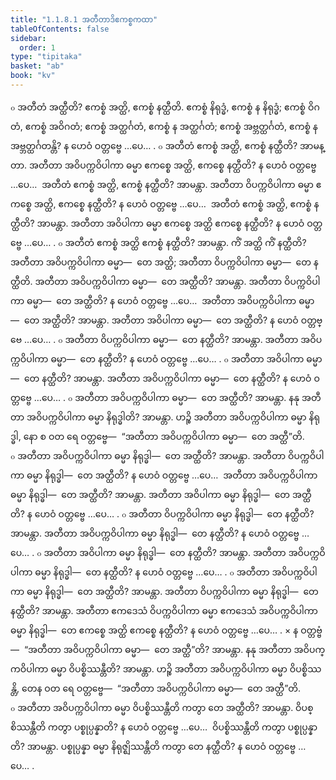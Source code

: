 ```yaml
---
title: "1.1.8.1 အတီတာဒိဧကစ္စကထာ"
tableOfContents: false
sidebar:
  order: 1
type: "tipitaka"
basket: "ab"
book: "kv"
---
```



<DynamicBreadcrumb />

<Division number="299" book="kv" e="ch" v="32" p="119">

<Paragraph number="745" book="kv">
๐ အတီတံ အတ္ထီတိ? ဧကစ္စံ အတ္ထိ, ဧကစ္စံ နတ္ထီတိ. ဧကစ္စံ နိရုဒ္ဓံ, ဧကစ္စံ န နိရုဒ္ဓံ; ဧကစ္စံ ဝိဂတံ, ဧကစ္စံ အဝိဂတံ; ဧကစ္စံ အတ္ထင်္ဂတံ, ဧကစ္စံ န အတ္ထင်္ဂတံ; ဧကစ္စံ အဗ္ဘတ္ထင်္ဂတံ, ဧကစ္စံ န အဗ္ဘတ္ထင်္ဂတန္တိ? န ဟေဝံ ဝတ္တဗ္ဗေ …ပေ… .
</Paragraph>

<Paragraph number="746" book="kv">
๐ အတီတံ ဧကစ္စံ အတ္ထိ, ဧကစ္စံ နတ္ထီတိ? အာမန္တာ. အတီတာ အဝိပက္ကဝိပါကာ ဓမ္မာ ဧကစ္စေ အတ္ထိ, ဧကစ္စေ နတ္ထီတိ? န ဟေဝံ ဝတ္တဗ္ဗေ …ပေ…  အတီတံ ဧကစ္စံ အတ္ထိ, ဧကစ္စံ နတ္ထီတိ? အာမန္တာ. အတီတာ ဝိပက္ကဝိပါကာ ဓမ္မာ ဧကစ္စေ အတ္ထိ, ဧကစ္စေ နတ္ထီတိ? န ဟေဝံ ဝတ္တဗ္ဗေ …ပေ…  အတီတံ ဧကစ္စံ အတ္ထိ, ဧကစ္စံ နတ္ထီတိ? အာမန္တာ. အတီတာ အဝိပါကာ ဓမ္မာ ဧကစ္စေ အတ္ထိ ဧကစ္စေ နတ္ထီတိ? န ဟေဝံ ဝတ္တဗ္ဗေ …ပေ… .
</Paragraph>

<Paragraph number="747" book="kv">
๐ အတီတံ ဧကစ္စံ အတ္ထိ ဧကစ္စံ နတ္ထီတိ? အာမန္တာ. ကိံ အတ္ထိ ကိံ နတ္ထီတိ? အတီတာ အဝိပက္ကဝိပါကာ ဓမ္မာ—  တေ အတ္ထိ; အတီတာ ဝိပက္ကဝိပါကာ ဓမ္မာ—  တေ နတ္ထီတိ. အတီတာ အဝိပက္ကဝိပါကာ ဓမ္မာ—  တေ အတ္ထီတိ? အာမန္တာ. အတီတာ ဝိပက္ကဝိပါကာ ဓမ္မာ—  တေ အတ္ထီတိ? န ဟေဝံ ဝတ္တဗ္ဗေ …ပေ…  အတီတာ အဝိပက္ကဝိပါကာ ဓမ္မာ—  တေ အတ္ထီတိ? အာမန္တာ. အတီတာ အဝိပါကာ ဓမ္မာ—  တေ အတ္ထီတိ? န ဟေဝံ ဝတ္တဗ္ဗေ …ပေ… .
</Paragraph>

<Paragraph number="748" book="kv">
๐ အတီတာ ဝိပက္ကဝိပါကာ ဓမ္မာ—  တေ နတ္ထီတိ? အာမန္တာ. အတီတာ အဝိပက္ကဝိပါကာ ဓမ္မာ—  တေ နတ္ထီတိ? န ဟေဝံ ဝတ္တဗ္ဗေ …ပေ… .
</Paragraph>

<Paragraph number="749" book="kv">
๐ အတီတာ အဝိပါကာ ဓမ္မာ—  တေ နတ္ထီတိ? အာမန္တာ. အတီတာ အဝိပက္ကဝိပါကာ ဓမ္မာ—  တေ နတ္ထီတိ? န ဟေဝံ ဝတ္တဗ္ဗေ …ပေ… .
</Paragraph>

<Paragraph number="750" book="kv">
๐ အတီတာ အဝိပက္ကဝိပါကာ ဓမ္မာ—  တေ အတ္ထီတိ? အာမန္တာ. နနု အတီတာ အဝိပက္ကဝိပါကာ ဓမ္မာ နိရုဒ္ဓါတိ? အာမန္တာ. ဟဉ္စိ အတီတာ အဝိပက္ကဝိပါကာ ဓမ္မာ နိရုဒ္ဓါ, နော စ ဝတ ရေ ဝတ္တဗ္ဗေ—  “အတီတာ အဝိပက္ကဝိပါကာ ဓမ္မာ—  တေ အတ္ထီ”တိ.
</Paragraph>

<Paragraph number="751" book="kv">
๐ အတီတာ အဝိပက္ကဝိပါကာ ဓမ္မာ နိရုဒ္ဓါ—  တေ အတ္ထီတိ? အာမန္တာ. အတီတာ ဝိပက္ကဝိပါကာ ဓမ္မာ နိရုဒ္ဓါ—  တေ အတ္ထီတိ? န ဟေဝံ ဝတ္တဗ္ဗေ …ပေ…  အတီတာ အဝိပက္ကဝိပါကာ ဓမ္မာ နိရုဒ္ဓါ—  တေ အတ္ထီတိ? အာမန္တာ. အတီတာ အဝိပါကာ ဓမ္မာ နိရုဒ္ဓါ—  တေ အတ္ထီတိ? န ဟေဝံ ဝတ္တဗ္ဗေ …ပေ… .
</Paragraph>

<Paragraph number="752" book="kv">
๐ အတီတာ ဝိပက္ကဝိပါကာ ဓမ္မာ နိရုဒ္ဓါ—  တေ နတ္ထီတိ? အာမန္တာ. အတီတာ အဝိပက္ကဝိပါကာ ဓမ္မာ နိရုဒ္ဓါ—  တေ နတ္ထီတိ? န ဟေဝံ ဝတ္တဗ္ဗေ …ပေ… .
</Paragraph>

<Paragraph number="753" book="kv">
๐ အတီတာ အဝိပါကာ ဓမ္မာ နိရုဒ္ဓါ—  တေ နတ္ထီတိ? အာမန္တာ. အတီတာ အဝိပက္ကဝိပါကာ ဓမ္မာ နိရုဒ္ဓါ—  တေ နတ္ထီတိ? န ဟေဝံ ဝတ္တဗ္ဗေ …ပေ… .
</Paragraph>

<Paragraph number="754" book="kv">
๐ အတီတာ အဝိပက္ကဝိပါကာ ဓမ္မာ နိရုဒ္ဓါ—  တေ အတ္ထီတိ? အာမန္တာ. အတီတာ ဝိပက္ကဝိပါကာ ဓမ္မာ နိရုဒ္ဓါ—  တေ နတ္ထီတိ? အာမန္တာ. အတီတာ ဧကဒေသံ ဝိပက္ကဝိပါကာ ဓမ္မာ ဧကဒေသံ အဝိပက္ကဝိပါကာ ဓမ္မာ နိရုဒ္ဓါ—  တေ ဧကစ္စေ အတ္ထိ ဧကစ္စေ နတ္ထီတိ? န ဟေဝံ ဝတ္တဗ္ဗေ …ပေ… .
</Paragraph>

<Paragraph number="755" book="kv">
× န ဝတ္တဗ္ဗံ—  “အတီတာ အဝိပက္ကဝိပါကာ ဓမ္မာ—  တေ အတ္ထီ”တိ? အာမန္တာ. နနု အတီတာ အဝိပက္ကဝိပါကာ ဓမ္မာ ဝိပစ္စိဿန္တီတိ? အာမန္တာ. ဟဉ္စိ အတီတာ အဝိပက္ကဝိပါကာ ဓမ္မာ ဝိပစ္စိဿန္တိ, တေန ဝတ ရေ ဝတ္တဗ္ဗေ—  “အတီတာ အဝိပက္ကဝိပါကာ ဓမ္မာ—  တေ အတ္ထီ”တိ.
</Paragraph>

<Paragraph number="756" book="kv">
๐ အတီတာ အဝိပက္ကဝိပါကာ ဓမ္မာ ဝိပစ္စိဿန္တီတိ ကတွာ တေ အတ္ထီတိ? အာမန္တာ. ဝိပစ္စိဿန္တီတိ ကတွာ ပစ္စုပ္ပန္နာတိ? န ဟေဝံ ဝတ္တဗ္ဗေ …ပေ…  ဝိပစ္စိဿန္တီတိ ကတွာ ပစ္စုပ္ပန္နာတိ? အာမန္တာ. ပစ္စုပ္ပန္နာ ဓမ္မာ နိရုဇ္ဈိဿန္တီတိ ကတွာ တေ နတ္ထီတိ? န ဟေဝံ ဝတ္တဗ္ဗေ …ပေ… .
</Paragraph>
</Division>